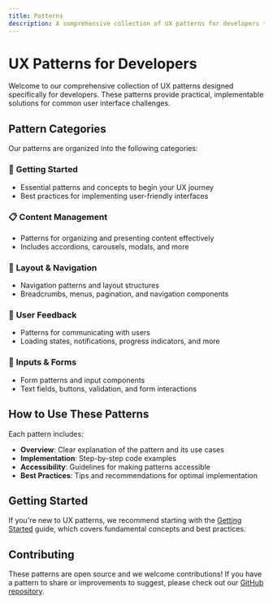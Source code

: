 ```yaml
---
title: Patterns
description: A comprehensive collection of UX patterns for developers to build effective, accessible, and usable UI components.
---
```


# UX Patterns for Developers

Welcome to our comprehensive collection of UX patterns designed specifically for developers. These patterns provide practical, implementable solutions for common user interface challenges.

## Pattern Categories

Our patterns are organized into the following categories:

### 🎯 **Getting Started**
- Essential patterns and concepts to begin your UX journey
- Best practices for implementing user-friendly interfaces

### 📋 **Content Management**
- Patterns for organizing and presenting content effectively
- Includes accordions, carousels, modals, and more

### 🧭 **Layout & Navigation**
- Navigation patterns and layout structures
- Breadcrumbs, menus, pagination, and navigation components

### 💬 **User Feedback**
- Patterns for communicating with users
- Loading states, notifications, progress indicators, and more

### 📝 **Inputs & Forms**
- Form patterns and input components
- Text fields, buttons, validation, and form interactions

## How to Use These Patterns

Each pattern includes:
- **Overview**: Clear explanation of the pattern and its use cases
- **Implementation**: Step-by-step code examples
- **Accessibility**: Guidelines for making patterns accessible
- **Best Practices**: Tips and recommendations for optimal implementation

## Getting Started

If you're new to UX patterns, we recommend starting with the [Getting Started](/en/patterns/getting-started) guide, which covers fundamental concepts and best practices.

## Contributing

These patterns are open source and we welcome contributions! If you have a pattern to share or improvements to suggest, please check out our [GitHub repository](https://github.com/thedaviddias/ux-patterns-for-developers).
